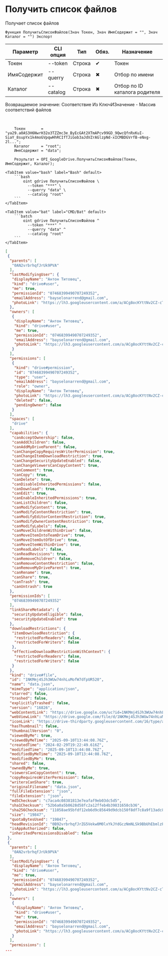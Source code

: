 ﻿---
sidebar_position: 3
description: Получить список файлов и другие функции для работы с Google Drive в Открытом пакете интеграций - бесплатной open-source библиотеке интеграций для 1С:Предприятие 8, OneScript и CLI
keywords: [1C, 1С, 1С:Предприятие, 1С:Предприятие 8.3, API, Интеграция, Сервисы, Обмен, OneScript, CLI, Google Drive]
---


# Получить список файлов
 Получает список файлов



`Функция ПолучитьСписокФайлов(Знач Токен, Знач ИмяСодержит = "", Знач Каталог = "") Экспорт`

  | Параметр | CLI опция | Тип | Обяз. | Назначение |
  |-|-|-|-|-|
  | Токен | --token | Строка | &#x2714; | Токен |
  | ИмяСодержит | --querry | Строка | &#x2716; | Отбор по имени |
  | Каталог | --catalog | Строка | &#x2716; | Отбор по ID каталога родителя |

  
  Возвращаемое значение:   Соответствие Из КлючИЗначение - Массив соответствий файлов

<br/>




```bsl title="Пример использования для 1С:Предприятие/OneScript"
    Токен       = "ya29.a0AS3H6NwrH32o3TZZmc3e_ByEcGAt2XTmAPcv99GD_9QwcQfnRxKuI-SiaY_8supYx1k4moGVpqwHhRCIfTJiGob3aJdVZrAGlzpNd-xICMBDGVrfB-eNxg-2l...";
    Каталог     = "root";
    ИмяСодержит = "data";

    Результат = OPI_GoogleDrive.ПолучитьСписокФайлов(Токен, ИмяСодержит, Каталог);
```
    

 <Tabs>
  
    <TabItem value="bash" label="Bash" default>
        ```bash
            oint gdrive ПолучитьСписокФайлов \
              --token "***" \
              --querry "data" \
              --catalog "root"
        ```
    </TabItem>
  
    <TabItem value="bat" label="CMD/Bat" default>
        ```batch
            oint gdrive ПолучитьСписокФайлов ^
              --token "***" ^
              --querry "data" ^
              --catalog "root"
        ```
    </TabItem>
</Tabs>


```json title="Результат"
[
 {
  "parents": [
   "0AN2vrbrhqfJrUk9PVA"
  ],
  "lastModifyingUser": {
   "displayName": "Антон Титовец",
   "kind": "drive#user",
   "me": true,
   "permissionId": "07468399490707249352",
   "emailAddress": "bayselonarrend@gmail.com",
   "photoLink": "https://lh3.googleusercontent.com/a/ACg8ocKYttNv2CZ-cTTuE90Zmht_PwnGc0YnjM1IUllXsTVORfZFVPU=s64"
  },
  "owners": [
   {
    "displayName": "Антон Титовец",
    "kind": "drive#user",
    "me": true,
    "permissionId": "07468399490707249352",
    "emailAddress": "bayselonarrend@gmail.com",
    "photoLink": "https://lh3.googleusercontent.com/a/ACg8ocKYttNv2CZ-cTTuE90Zmht_PwnGc0YnjM1IUllXsTVORfZFVPU=s64"
   }
  ],
  "permissions": [
   {
    "kind": "drive#permission",
    "id": "07468399490707249352",
    "type": "user",
    "emailAddress": "bayselonarrend@gmail.com",
    "role": "owner",
    "displayName": "Антон Титовец",
    "photoLink": "https://lh3.googleusercontent.com/a/ACg8ocKYttNv2CZ-cTTuE90Zmht_PwnGc0YnjM1IUllXsTVORfZFVPU=s64",
    "deleted": false,
    "pendingOwner": false
   }
  ],
  "spaces": [
   "drive"
  ],
  "capabilities": {
   "canAcceptOwnership": false,
   "canAddChildren": false,
   "canAddMyDriveParent": false,
   "canChangeCopyRequiresWriterPermission": true,
   "canChangeItemDownloadRestriction": true,
   "canChangeSecurityUpdateEnabled": false,
   "canChangeViewersCanCopyContent": true,
   "canComment": true,
   "canCopy": true,
   "canDelete": true,
   "canDisableInheritedPermissions": false,
   "canDownload": true,
   "canEdit": true,
   "canEnableInheritedPermissions": true,
   "canListChildren": false,
   "canModifyContent": true,
   "canModifyContentRestriction": true,
   "canModifyEditorContentRestriction": true,
   "canModifyOwnerContentRestriction": true,
   "canModifyLabels": false,
   "canMoveChildrenWithinDrive": false,
   "canMoveItemIntoTeamDrive": true,
   "canMoveItemOutOfDrive": true,
   "canMoveItemWithinDrive": true,
   "canReadLabels": false,
   "canReadRevisions": true,
   "canRemoveChildren": false,
   "canRemoveContentRestriction": false,
   "canRemoveMyDriveParent": true,
   "canRename": true,
   "canShare": true,
   "canTrash": true,
   "canUntrash": true
  },
  "permissionIds": [
   "07468399490707249352"
  ],
  "linkShareMetadata": {
   "securityUpdateEligible": false,
   "securityUpdateEnabled": true
  },
  "downloadRestrictions": {
   "itemDownloadRestriction": {
    "restrictedForReaders": false,
    "restrictedForWriters": false
   },
   "effectiveDownloadRestrictionWithContext": {
    "restrictedForReaders": false,
    "restrictedForWriters": false
   }
  },
  "kind": "drive#file",
  "id": "1NKMmj4SJh3WUw74nhLuMofW7dfpUR520",
  "name": "data.json",
  "mimeType": "application/json",
  "starred": false,
  "trashed": false,
  "explicitlyTrashed": false,
  "version": "16826",
  "webContentLink": "https://drive.google.com/uc?id=1NKMmj4SJh3WUw74nhLuMofW7dfpUR520&export=download",
  "webViewLink": "https://drive.google.com/file/d/1NKMmj4SJh3WUw74nhLuMofW7dfpUR520/view?usp=drivesdk",
  "iconLink": "https://drive-thirdparty.googleusercontent.com/16/type/application/json",
  "hasThumbnail": false,
  "thumbnailVersion": "0",
  "viewedByMe": true,
  "viewedByMeTime": "2025-09-10T13:44:08.76Z",
  "createdTime": "2024-02-29T19:22:49.616Z",
  "modifiedTime": "2025-09-10T13:44:08.76Z",
  "modifiedByMeTime": "2025-09-10T13:44:08.76Z",
  "modifiedByMe": true,
  "shared": false,
  "ownedByMe": true,
  "viewersCanCopyContent": true,
  "copyRequiresWriterPermission": false,
  "writersCanShare": true,
  "originalFilename": "data.json",
  "fullFileExtension": "json",
  "fileExtension": "json",
  "md5Checksum": "c7aca4c08381813e7eafaf9eb03dc5d5",
  "sha1Checksum": "52b6a0a5b0628d58fc2a12ffeb4b39831658cb36",
  "sha256Checksum": "11058ae95bfdf12eb6d9c85649d9dcb150f8df7c8a9f13adc89f3eed4c67730b",
  "size": "19847",
  "quotaBytesUsed": "19847",
  "headRevisionId": "0B92vrbrhqfJrZG5Vekw0M0lxYkJYdGczNmNLSk9BbUhEbmlzPQ",
  "isAppAuthorized": false,
  "inheritedPermissionsDisabled": false
 },
 {
  "parents": [
   "0AN2vrbrhqfJrUk9PVA"
  ],
  "lastModifyingUser": {
   "displayName": "Антон Титовец",
   "kind": "drive#user",
   "me": true,
   "permissionId": "07468399490707249352",
   "emailAddress": "bayselonarrend@gmail.com",
   "photoLink": "https://lh3.googleusercontent.com/a/ACg8ocKYttNv2CZ-cTTuE90Zmht_PwnGc0YnjM1IUllXsTVORfZFVPU=s64"
  },
  "owners": [
   {
    "displayName": "Антон Титовец",
    "kind": "drive#user",
    "me": true,
    "permissionId": "07468399490707249352",
    "emailAddress": "bayselonarrend@gmail.com",
    "photoLink": "https://lh3.googleusercontent.com/a/ACg8ocKYttNv2CZ-cTTuE90Zmht_PwnGc0YnjM1IUllXsTVORfZFVPU=s64"
   }
  ],
  "permissions": [
...
```
